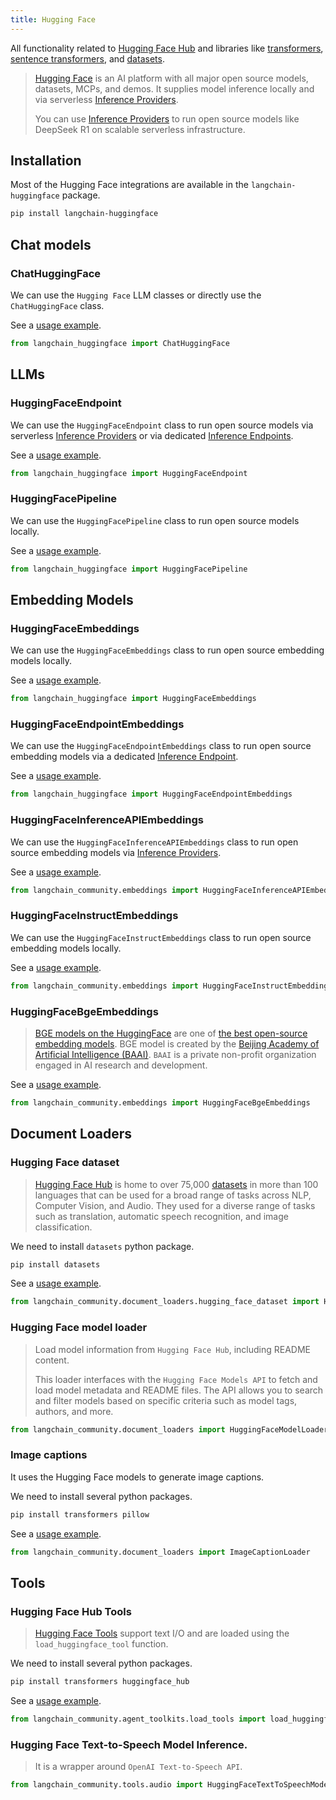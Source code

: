 ```yaml
---
title: Hugging Face
---
```


All functionality related to [Hugging Face Hub](https://huggingface.co/) and libraries like [transformers](https://huggingface.co/docs/transformers/index), [sentence transformers](https://sbert.net/), and [datasets](https://huggingface.co/docs/datasets/index).

> [Hugging Face](https://huggingface.co/) is an AI platform with all major open source models, datasets, MCPs, and demos.
> It supplies model inference locally and via serverless [Inference Providers](https://huggingface.co/docs/inference-providers).
>
> You can use [Inference Providers](https://huggingface.co/docs/inference-providers) to run open source models like DeepSeek R1 on scalable serverless infrastructure.

## Installation

Most of the Hugging Face integrations are available in the `langchain-huggingface` package.

```bash
pip install langchain-huggingface
```

## Chat models

### ChatHuggingFace

We can use the `Hugging Face` LLM classes or directly use the `ChatHuggingFace` class.

See a [usage example](/oss/javascript/integrations/chat/huggingface).

```python
from langchain_huggingface import ChatHuggingFace
```

## LLMs

### HuggingFaceEndpoint

We can use the `HuggingFaceEndpoint` class to run open source models via serverless [Inference Providers](https://huggingface.co/docs/inference-providers) or via dedicated [Inference Endpoints](https://huggingface.co/inference-endpoints/dedicated).

See a [usage example](/oss/javascript/integrations/llms/huggingface_endpoint).

```python
from langchain_huggingface import HuggingFaceEndpoint
```

### HuggingFacePipeline

We can use the `HuggingFacePipeline` class to run open source models locally.

See a [usage example](/oss/javascript/integrations/llms/huggingface_pipelines).

```python
from langchain_huggingface import HuggingFacePipeline
```

## Embedding Models

### HuggingFaceEmbeddings

We can use the `HuggingFaceEmbeddings` class to run open source embedding models locally.

See a [usage example](/oss/javascript/integrations/text_embedding/huggingfacehub).

```python
from langchain_huggingface import HuggingFaceEmbeddings
```

### HuggingFaceEndpointEmbeddings

We can use the `HuggingFaceEndpointEmbeddings` class to run open source embedding models via a dedicated [Inference Endpoint](https://huggingface.co/inference-endpoints/dedicated).

See a [usage example](/oss/javascript/integrations/text_embedding/huggingfacehub).

```python
from langchain_huggingface import HuggingFaceEndpointEmbeddings
```

### HuggingFaceInferenceAPIEmbeddings

We can use the `HuggingFaceInferenceAPIEmbeddings` class to run open source embedding models via [Inference Providers](https://huggingface.co/docs/inference-providers).

See a [usage example](/oss/javascript/integrations/text_embedding/huggingfacehub).

```python
from langchain_community.embeddings import HuggingFaceInferenceAPIEmbeddings
```

### HuggingFaceInstructEmbeddings

We can use the `HuggingFaceInstructEmbeddings` class to run open source embedding models locally.

See a [usage example](/oss/javascript/integrations/text_embedding/instruct_embeddings).

```python
from langchain_community.embeddings import HuggingFaceInstructEmbeddings
```

### HuggingFaceBgeEmbeddings

>[BGE models on the HuggingFace](https://huggingface.co/BAAI/bge-large-en-v1.5) are one of [the best open-source embedding models](https://huggingface.co/spaces/mteb/leaderboard).
>BGE model is created by the [Beijing Academy of Artificial Intelligence (BAAI)](https://en.wikipedia.org/wiki/Beijing_Academy_of_Artificial_Intelligence). `BAAI` is a private non-profit organization engaged in AI research and development.

See a [usage example](/oss/javascript/integrations/text_embedding/bge_huggingface).

```python
from langchain_community.embeddings import HuggingFaceBgeEmbeddings
```

## Document Loaders

### Hugging Face dataset

>[Hugging Face Hub](https://huggingface.co/docs/hub/index) is home to over 75,000
> [datasets](https://huggingface.co/docs/hub/index#datasets) in more than 100 languages
> that can be used for a broad range of tasks across NLP, Computer Vision, and Audio.
> They used for a diverse range of tasks such as translation, automatic speech
> recognition, and image classification.

We need to install `datasets` python package.

```bash
pip install datasets
```

See a [usage example](/oss/javascript/integrations/document_loaders/hugging_face_dataset).

```python
from langchain_community.document_loaders.hugging_face_dataset import HuggingFaceDatasetLoader
```

### Hugging Face model loader

>Load model information from `Hugging Face Hub`, including README content.
>
>This loader interfaces with the `Hugging Face Models API` to fetch
> and load model metadata and README files.
> The API allows you to search and filter models based on
> specific criteria such as model tags, authors, and more.

```python
from langchain_community.document_loaders import HuggingFaceModelLoader
```

### Image captions

It uses the Hugging Face models to generate image captions.

We need to install several python packages.

```bash
pip install transformers pillow
```

See a [usage example](/oss/javascript/integrations/document_loaders/image_captions).

```python
from langchain_community.document_loaders import ImageCaptionLoader
```

## Tools

### Hugging Face Hub Tools

>[Hugging Face Tools](https://huggingface.co/docs/transformers/v4.29.0/en/custom_tools)
> support text I/O and are loaded using the `load_huggingface_tool` function.

We need to install several python packages.

```bash
pip install transformers huggingface_hub
```

See a [usage example](/oss/javascript/integrations/tools/huggingface_tools).

```python
from langchain_community.agent_toolkits.load_tools import load_huggingface_tool
```

### Hugging Face Text-to-Speech Model Inference.

> It is a wrapper around `OpenAI Text-to-Speech API`.

```python
from langchain_community.tools.audio import HuggingFaceTextToSpeechModelInference
```
